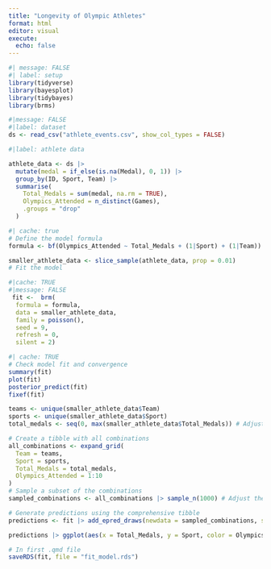 ```yaml
---
title: "Longevity of Olympic Athletes"
format: html
editor: visual
execute:
  echo: false
---
```


```r
#| message: FALSE
#| label: setup
library(tidyverse)
library(bayesplot)
library(tidybayes)
library(brms)
```

```r
#|message: FALSE
#|label: dataset
ds <- read_csv("athlete_events.csv", show_col_types = FALSE)

```

```r
#|label: athlete data

athlete_data <- ds |>
  mutate(medal = if_else(is.na(Medal), 0, 1)) |>
  group_by(ID, Sport, Team) |>
  summarise(
    Total_Medals = sum(medal, na.rm = TRUE),
    Olympics_Attended = n_distinct(Games),
    .groups = "drop"
  )


```

```r
#| cache: true
# Define the model formula
formula <- bf(Olympics_Attended ~ Total_Medals + (1|Sport) + (1|Team))

smaller_athlete_data <- slice_sample(athlete_data, prop = 0.01)
# Fit the model
```

```r
#|cache: TRUE
#|message: FALSE
 fit <-  brm(
  formula = formula,
  data = smaller_athlete_data,
  family = poisson(), 
  seed = 9, 
  refresh = 0, 
  silent = 2)
```

```r
#| cache: TRUE
# Check model fit and convergence
summary(fit)
plot(fit)
posterior_predict(fit)
fixef(fit)

teams <- unique(smaller_athlete_data$Team)
sports <- unique(smaller_athlete_data$Sport)
total_medals <- seq(0, max(smaller_athlete_data$Total_Medals)) # Adjust the range as needed

# Create a tibble with all combinations
all_combinations <- expand_grid(
  Team = teams,
  Sport = sports,
  Total_Medals = total_medals,
  Olympics_Attended = 1:10
)
# Sample a subset of the combinations
sampled_combinations <- all_combinations |> sample_n(1000) # Adjust the number as needed

# Generate predictions using the comprehensive tibble
predictions <- fit |> add_epred_draws(newdata = sampled_combinations, seed = 9)

```

```r
predictions |> ggplot(aes(x = Total_Medals, y = Sport, color = Olympics_Attended)) + geom_point() + scale_color_gradient(low = "blue", high = "red") 
```

```r
# In first .qmd file
saveRDS(fit, file = "fit_model.rds")

```
